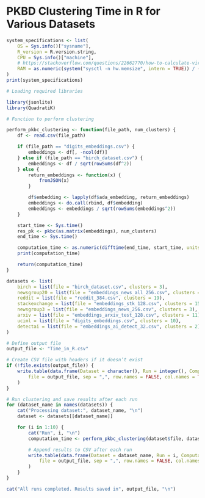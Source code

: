 # PKBD Clustering Time in R for Various Datasets
```r
system_specifications <- list(
    OS = Sys.info()["sysname"],
    R_version = R.version.string,
    CPU = Sys.info()["machine"],
    # https://stackoverflow.com/questions/22662770/how-to-calculate-virtual-memory-size-in-mavericks
    RAM = as.numeric(system("sysctl -n hw.memsize", intern = TRUE)) / (1024^3) # RAM in GB
)
print(system_specifications)
```
```r
# Loading required libraries

library(jsonlite)
library(QuadratiK)
```
```r
# Function to perform clustering

perform_pkbc_clustering <- function(file_path, num_clusters) {
    df <- read.csv(file_path)

    if (file_path == "digits_embeddings.csv") {
        embeddings <- df[, -ncol(df)]
    } else if (file_path == "birch_dataset.csv") {
        embeddings <- df / sqrt(rowSums(df^2))
    } else {
        return_embeddings <- function(x) {
            fromJSON(x)
        }

        df$embedding <- lapply(df$ada_embedding, return_embeddings)
        embeddings <- do.call(rbind, df$embedding)
        embeddings <- embeddings / sqrt(rowSums(embeddings^2))
    }

    start_time <- Sys.time()
    res_pk <- pkbc(as.matrix(embeddings), num_clusters)
    end_time <- Sys.time()

    computation_time <- as.numeric(difftime(end_time, start_time, units = "secs"))
    print(computation_time)

    return(computation_time)
}
```
```r
datasets <- list(
    birch = list(file = "birch_dataset.csv", clusters = 3),
    newsgroup20 = list(file = "embeddings_news_all_256.csv", clusters = 20),
    reddit = list(file = "reddit_384.csv", clusters = 19),
    stackexchange = list(file = "embeddings_stk_128.csv", clusters = 15),
    newsgroup3 = list(file = "embeddings_news_256.csv", clusters = 3),
    arxiv = list(file = "embeddings_arxiv_test_128.csv", clusters = 11),
    uciml = list(file = "digits_embeddings.csv", clusters = 10),
    detectai = list(file = "embeddings_ai_detect_32.csv", clusters = 2)
)
```
```r
# Define output file
output_file <- "Time_in_R.csv"

# Create CSV file with headers if it doesn’t exist
if (!file.exists(output_file)) {
    write.table(data.frame(Dataset = character(), Run = integer(), ComputationTime = numeric()),
        file = output_file, sep = ",", row.names = FALSE, col.names = TRUE
    )
}

# Run clustering and save results after each run
for (dataset_name in names(datasets)) {
    cat("Processing dataset:", dataset_name, "\n")
    dataset <- datasets[[dataset_name]]

    for (i in 1:10) {
        cat("Run", i, "\n")
        computation_time <- perform_pkbc_clustering(dataset$file, dataset$clusters)

        # Append results to CSV after each run
        write.table(data.frame(Dataset = dataset_name, Run = i, ComputationTime = computation_time),
            file = output_file, sep = ",", row.names = FALSE, col.names = FALSE, append = TRUE
        )
    }
}

cat("All runs completed. Results saved in", output_file, "\n")

```

